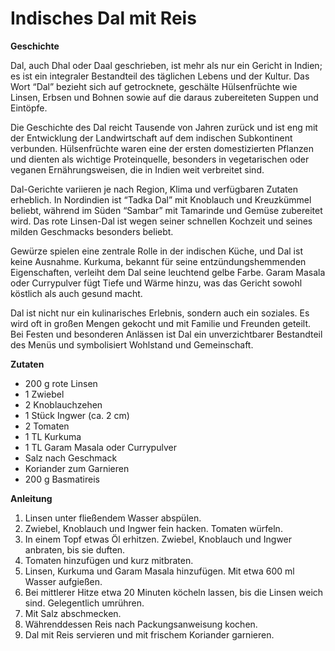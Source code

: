 # Indisches Dal mit Reis

**Geschichte**

Dal, auch Dhal oder Daal geschrieben, ist mehr als nur ein Gericht in Indien; es ist ein integraler Bestandteil des täglichen Lebens und der Kultur. Das Wort "Dal" bezieht sich auf getrocknete, geschälte Hülsenfrüchte wie Linsen, Erbsen und Bohnen sowie auf die daraus zubereiteten Suppen und Eintöpfe.

Die Geschichte des Dal reicht Tausende von Jahren zurück und ist eng mit der Entwicklung der Landwirtschaft auf dem indischen Subkontinent verbunden. Hülsenfrüchte waren eine der ersten domestizierten Pflanzen und dienten als wichtige Proteinquelle, besonders in vegetarischen oder veganen Ernährungsweisen, die in Indien weit verbreitet sind.

Dal-Gerichte variieren je nach Region, Klima und verfügbaren Zutaten erheblich. In Nordindien ist "Tadka Dal" mit Knoblauch und Kreuzkümmel beliebt, während im Süden "Sambar" mit Tamarinde und Gemüse zubereitet wird. Das rote Linsen-Dal ist wegen seiner schnellen Kochzeit und seines milden Geschmacks besonders beliebt.

Gewürze spielen eine zentrale Rolle in der indischen Küche, und Dal ist keine Ausnahme. Kurkuma, bekannt für seine entzündungshemmenden Eigenschaften, verleiht dem Dal seine leuchtend gelbe Farbe. Garam Masala oder Currypulver fügt Tiefe und Wärme hinzu, was das Gericht sowohl köstlich als auch gesund macht.

Dal ist nicht nur ein kulinarisches Erlebnis, sondern auch ein soziales. Es wird oft in großen Mengen gekocht und mit Familie und Freunden geteilt. Bei Festen und besonderen Anlässen ist Dal ein unverzichtbarer Bestandteil des Menüs und symbolisiert Wohlstand und Gemeinschaft.

**Zutaten**

- 200 g rote Linsen
- 1 Zwiebel
- 2 Knoblauchzehen
- 1 Stück Ingwer (ca. 2 cm)
- 2 Tomaten
- 1 TL Kurkuma
- 1 TL Garam Masala oder Currypulver
- Salz nach Geschmack
- Koriander zum Garnieren
- 200 g Basmatireis

**Anleitung**

1. Linsen unter fließendem Wasser abspülen.
2. Zwiebel, Knoblauch und Ingwer fein hacken. Tomaten würfeln.
3. In einem Topf etwas Öl erhitzen. Zwiebel, Knoblauch und Ingwer anbraten, bis sie duften.
4. Tomaten hinzufügen und kurz mitbraten.
5. Linsen, Kurkuma und Garam Masala hinzufügen. Mit etwa 600 ml Wasser aufgießen.
6. Bei mittlerer Hitze etwa 20 Minuten köcheln lassen, bis die Linsen weich sind. Gelegentlich umrühren.
7. Mit Salz abschmecken.
8. Währenddessen Reis nach Packungsanweisung kochen.
9. Dal mit Reis servieren und mit frischem Koriander garnieren.


